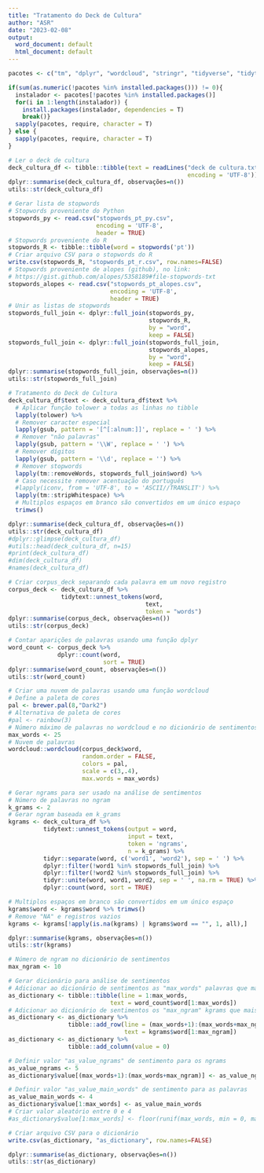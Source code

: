 ```yaml
---
title: "Tratamento do Deck de Cultura"
author: "ASR"
date: "2023-02-08"
output:
  word_document: default
  html_document: default
---
```


```r

pacotes <- c("tm", "dplyr", "wordcloud", "stringr", "tidyverse", "tidytext", "tibble", "utils")

if(sum(as.numeric(!pacotes %in% installed.packages())) != 0){
  instalador <- pacotes[!pacotes %in% installed.packages()]
  for(i in 1:length(instalador)) {
    install.packages(instalador, dependencies = T)
    break()}
  sapply(pacotes, require, character = T) 
} else {
  sapply(pacotes, require, character = T) 
}
```

```r

# Ler o deck de cultura
deck_cultura_df <- tibble::tibble(text = readLines("deck de cultura.txt", 
                                                   encoding = 'UTF-8'))
dplyr::summarise(deck_cultura_df, observações=n())
utils::str(deck_cultura_df)

```

```r

# Gerar lista de stopwords
# Stopwords proveniente do Python
stopwords_py <- read.csv("stopwords_pt_py.csv", 
                         encoding = 'UTF-8', 
                         header = TRUE)
# Stopwords proveniente do R
stopwords_R <- tibble::tibble(word = stopwords('pt'))
# Criar arquivo CSV para o stopwords do R
write.csv(stopwords_R, "stopwords_pt_r.csv", row.names=FALSE)
# Stopwords proveniente de alopes (github), no link:
# https://gist.github.com/alopes/5358189#file-stopwords-txt
stopwords_alopes <- read.csv("stopwords_pt_alopes.csv",
                             encoding = 'UTF-8',
                             header = TRUE)
# Unir as listas de stopwords
stopwords_full_join <- dplyr::full_join(stopwords_py,
                                        stopwords_R,
                                        by = "word",
                                        keep = FALSE)
stopwords_full_join <- dplyr::full_join(stopwords_full_join,
                                        stopwords_alopes,
                                        by = "word",
                                        keep = FALSE)
dplyr::summarise(stopwords_full_join, observações=n())
utils::str(stopwords_full_join)
```

```r

# Tratamento do Deck de Cultura
deck_cultura_df$text <- deck_cultura_df$text %>%
  # Aplicar função tolower a todas as linhas no tibble
  lapply(tolower) %>%
  # Remover caracter especial
  lapply(gsub, pattern = '[^[:alnum:]]', replace = ' ') %>%
  # Remover "não palavras"
  lapply(gsub, pattern = '\\W', replace = ' ') %>%
  # Remover dígitos
  lapply(gsub, pattern = '\\d', replace = '') %>%
  # Remover stopwords
  lapply(tm::removeWords, stopwords_full_join$word) %>%
  # Caso necessite remover acentuação do português
  #lapply(iconv, from = 'UTF-8', to = 'ASCII//TRANSLIT') %>%
  lapply(tm::stripWhitespace) %>%
  # Multiplos espaços em branco são convertidos em um único espaço
  trimws()

dplyr::summarise(deck_cultura_df, observações=n())
utils::str(deck_cultura_df)
#dplyr::glimpse(deck_cultura_df)
#utils::head(deck_cultura_df, n=15) 
#print(deck_cultura_df) 
#dim(deck_cultura_df)  
#names(deck_cultura_df) 

```

```r

# Criar corpus_deck separando cada palavra em um novo registro
corpus_deck <- deck_cultura_df %>% 
               tidytext::unnest_tokens(word,
                                       text,
                                       token = "words")
dplyr::summarise(corpus_deck, observações=n())
utils::str(corpus_deck)

# Contar aparições de palavras usando uma função dplyr
word_count <- corpus_deck %>% 
              dplyr::count(word,
                           sort = TRUE)
dplyr::summarise(word_count, observações=n())
utils::str(word_count)
```

```r

# Criar uma nuvem de palavras usando uma função wordcloud
# Define a paleta de cores
pal <- brewer.pal(8,"Dark2")
# Alternativa de paleta de cores
#pal <- rainbow(3)
# Número máximo de palavras no wordcloud e no dicionário de sentimentos
max_words <- 25
# Nuvem de palavras
wordcloud::wordcloud(corpus_deck$word,
                     random.order = FALSE,
                     colors = pal,
                     scale = c(3,.4),
                     max.words = max_words)
```

```r

# Gerar ngrams para ser usado na análise de sentimentos
# Número de palavras no ngram
k_grams <- 2
# Gerar ngram baseada em k_grams
kgrams <- deck_cultura_df %>% 
          tidytext::unnest_tokens(output = word, 
                                  input = text, 
                                  token = 'ngrams', 
                                  n = k_grams) %>%
          tidyr::separate(word, c('word1', 'word2'), sep = ' ') %>%
          dplyr::filter(!word1 %in% stopwords_full_join) %>%
          dplyr::filter(!word2 %in% stopwords_full_join) %>%
          tidyr::unite(word, word1, word2, sep = ' ', na.rm = TRUE) %>%
          dplyr::count(word, sort = TRUE)

# Multiplos espaços em branco são convertidos em um único espaço
kgrams$word <- kgrams$word %>% trimws()
# Remove "NA" e registros vazios
kgrams <- kgrams[!apply(is.na(kgrams) | kgrams$word == "", 1, all),]

dplyr::summarise(kgrams, observações=n())
utils::str(kgrams)

# Número de ngram no dicionário de sentimentos
max_ngram <- 10
```

```r

# Gerar dicionário para análise de sentimentos
# Adicionar ao dicionário de sentimentos as "max_words" palavras que mais aparecem
as_dictionary <- tibble::tibble(line = 1:max_words,
                             text = word_count$word[1:max_words])
# Adicionar ao dicionário de sentimentos os "max_ngram" kgrams que mais aparecem
as_dictionary <- as_dictionary %>%
                 tibble::add_row(line = (max_words+1):(max_words+max_ngram),
                                 text = kgrams$word[1:max_ngram])
as_dictionary <- as_dictionary %>% 
                 tibble::add_column(value = 0)

# Definir valor "as_value_ngrams" de sentimento para os ngrams
as_value_ngrams <- 5
as_dictionary$value[(max_words+1):(max_words+max_ngram)] <- as_value_ngrams

# Definir valor "as_value_main_words" de sentimento para as palavras
as_value_main_words <- 4
as_dictionary$value[1:max_words] <- as_value_main_words
# Criar valor aleatório entre 0 e 4
#as_dictionary$value[1:max_words] <- floor(runif(max_words, min = 0, max = 4))

# Criar arquivo CSV para o dicionário
write.csv(as_dictionary, "as_dictionary", row.names=FALSE)

dplyr::summarise(as_dictionary, observações=n())
utils::str(as_dictionary)
```
